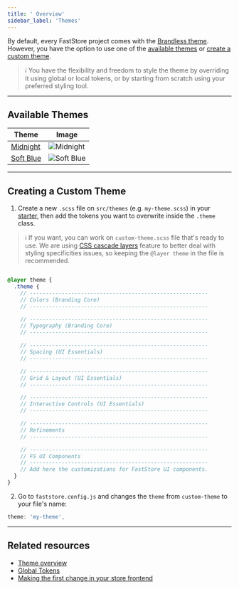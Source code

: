 ```yaml
---
title: ' Overview'
sidebar_label: 'Themes'
---
```


By default, every FastStore project comes with the [Brandless theme](/docs/theming-overview#brandless-and-the-theming-structure). However, you have the option to use one of the [available themes](#available-themes) or [create a custom theme](#creating-a-custom-theme).

> ℹ️ You have the flexibility and freedom to style the theme by overriding it using global or local tokens, or by starting from scratch using your preferred styling tool.

---

## Available Themes

|Theme|Image|
|---|---|
|[Midnight](/docs/guides/faststore/themes-midnight)|![Midnight](https://vtexhelp.vtexassets.com/assets/docs/src/midnight___197d3bec531d5cbd4959f2cddabacc46.png)|
|[Soft Blue](/docs/guides/faststore/themes-soft-blue)|![Soft Blue](https://vtexhelp.vtexassets.com/assets/docs/src/soft-blue___1d1970f5ce77ffb61bc8a10be86f69e7.png)|

---

## Creating a Custom Theme

1. Create a new `.scss` file on `src/themes` (e.g. `my-theme.scss`) in your [starter](https://github.com/vtex-sites/starter.store), then add the tokens you want to overwrite inside the `.theme` class.

> ℹ️ If you want, you can work on `custom-theme.scss` file that's ready to use. We are using [CSS cascade layers](https://developer.mozilla.org/en-US/docs/Learn/CSS/Building_blocks/Cascade_layers) feature to better deal with styling specificities issues, so keeping the `@layer theme` in the file is recommended.

```scss src/themes/my-theme.scss

@layer theme {
  .theme {
    // --------------------------------------------------------
    // Colors (Branding Core)
    // --------------------------------------------------------

    // --------------------------------------------------------
    // Typography (Branding Core)
    // --------------------------------------------------------

    // --------------------------------------------------------
    // Spacing (UI Essentials)
    // --------------------------------------------------------

    // --------------------------------------------------------
    // Grid & Layout (UI Essentials)
    // --------------------------------------------------------

    // --------------------------------------------------------
    // Interactive Controls (UI Essentials)
    // --------------------------------------------------------

    // --------------------------------------------------------
    // Refinements
    // --------------------------------------------------------

    // --------------------------------------------------------
    // FS UI Components
    // --------------------------------------------------------
    // Add here the customizations for FastStore UI components.
  }
}
```

2. Go to `faststore.config.js` and changes the `theme` from `custom-theme` to your file's name:

```js faststore.config.js
theme: 'my-theme',
```

---

## Related resources

- [Theme overview](/docs/theming-overview)
- [Global Tokens](/docs/global-tokens/overview)
- [Making the first change in your store frontend](/docs/getting-started/2-setting-up-the-project#step-3-making-the-first-change-in-your-store-frontend)
